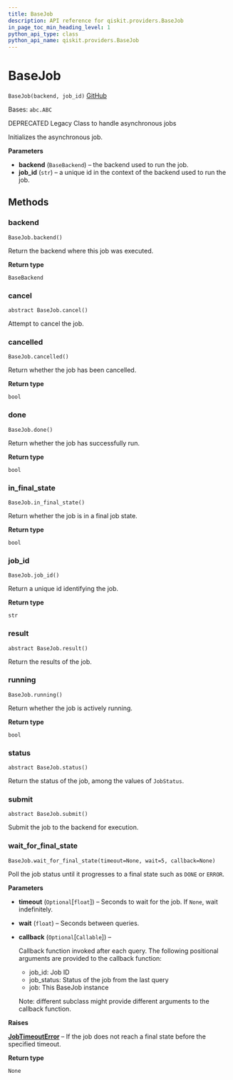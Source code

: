 ```yaml
---
title: BaseJob
description: API reference for qiskit.providers.BaseJob
in_page_toc_min_heading_level: 1
python_api_type: class
python_api_name: qiskit.providers.BaseJob
---
```


# BaseJob

<span id="qiskit.providers.BaseJob" />

`BaseJob(backend, job_id)` [GitHub](https://github.com/qiskit/qiskit/tree/stable/0.18/qiskit/providers/basejob.py "view source code")

Bases: `abc.ABC`

DEPRECATED Legacy Class to handle asynchronous jobs

Initializes the asynchronous job.

**Parameters**

*   **backend** (`BaseBackend`) – the backend used to run the job.
*   **job\_id** (`str`) – a unique id in the context of the backend used to run the job.

## Methods

### backend

<span id="qiskit.providers.BaseJob.backend" />

`BaseJob.backend()`

Return the backend where this job was executed.

**Return type**

`BaseBackend`

### cancel

<span id="qiskit.providers.BaseJob.cancel" />

`abstract BaseJob.cancel()`

Attempt to cancel the job.

### cancelled

<span id="qiskit.providers.BaseJob.cancelled" />

`BaseJob.cancelled()`

Return whether the job has been cancelled.

**Return type**

`bool`

### done

<span id="qiskit.providers.BaseJob.done" />

`BaseJob.done()`

Return whether the job has successfully run.

**Return type**

`bool`

### in\_final\_state

<span id="qiskit.providers.BaseJob.in_final_state" />

`BaseJob.in_final_state()`

Return whether the job is in a final job state.

**Return type**

`bool`

### job\_id

<span id="qiskit.providers.BaseJob.job_id" />

`BaseJob.job_id()`

Return a unique id identifying the job.

**Return type**

`str`

### result

<span id="qiskit.providers.BaseJob.result" />

`abstract BaseJob.result()`

Return the results of the job.

### running

<span id="qiskit.providers.BaseJob.running" />

`BaseJob.running()`

Return whether the job is actively running.

**Return type**

`bool`

### status

<span id="qiskit.providers.BaseJob.status" />

`abstract BaseJob.status()`

Return the status of the job, among the values of `JobStatus`.

### submit

<span id="qiskit.providers.BaseJob.submit" />

`abstract BaseJob.submit()`

Submit the job to the backend for execution.

### wait\_for\_final\_state

<span id="qiskit.providers.BaseJob.wait_for_final_state" />

`BaseJob.wait_for_final_state(timeout=None, wait=5, callback=None)`

Poll the job status until it progresses to a final state such as `DONE` or `ERROR`.

**Parameters**

*   **timeout** (`Optional`\[`float`]) – Seconds to wait for the job. If `None`, wait indefinitely.

*   **wait** (`float`) – Seconds between queries.

*   **callback** (`Optional`\[`Callable`]) –

    Callback function invoked after each query. The following positional arguments are provided to the callback function:

    *   job\_id: Job ID
    *   job\_status: Status of the job from the last query
    *   job: This BaseJob instance

    Note: different subclass might provide different arguments to the callback function.

**Raises**

[**JobTimeoutError**](qiskit.providers.JobTimeoutError "qiskit.providers.JobTimeoutError") – If the job does not reach a final state before the specified timeout.

**Return type**

`None`

